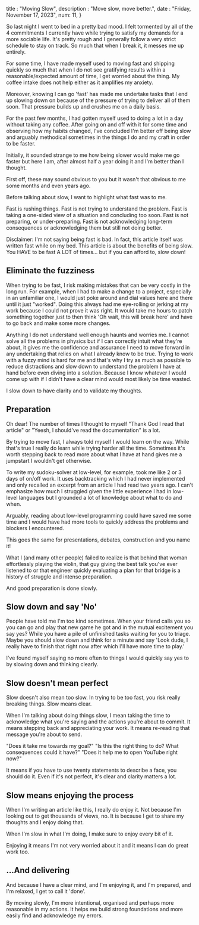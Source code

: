 
title : "Moving Slow",
description : "Move slow, move better.",
date : "Friday, November 17, 2023",
num: 11,
}

So last night I went to bed in a pretty bad mood. I felt tormented by all of the 4 commitments I currently have while trying to satisfy my demands for a more sociable life. It's pretty rough and I generally follow a very strict schedule to stay on track. So much that when I break it, it messes me up entirely. 

For some time, I have made myself used to moving fast and shipping quickly so much that when I do not see gratifying results within a reasonable/expected amount of time, I get worried about the thing. My coffee intake does not help either as it amplifies my anxiety. 

Moreover, knowing I can go 'fast' has made me undertake tasks that I end up slowing down on because of the pressure of trying to deliver all of them soon. That pressure builds up and crushes me on a daily basis.

For the past few months, I had gotten myself used to doing a lot in a day without taking any coffee. After going on and off with it for some time and observing how my habits changed, I've concluded I'm better off being slow and arguably methodical sometimes in the things I do and my craft in order to be faster.

Initially, it sounded strange to me how being slower would make me go faster but here I am, after almost half a year doing it and I'm better than I thought. 

First off, these may sound obvious to you but it wasn't that obvious to me some months and even years ago.

Before talking about slow, I want to highlight what fast was to me.

Fast is rushing things.
Fast is not trying to understand the problem.
Fast is taking a one-sided view of a situation and concluding too soon.
Fast is not preparing, or under-preparing. 
Fast is not acknowledging long-term consequences or acknowledging them but still not doing better. 

Disclaimer: I'm not saying being fast is bad. In fact, this article itself was written fast while on my bed. This article is about the benefits of being slow. You HAVE to be fast A LOT of times... but if you can afford to, slow down!

## Eliminate the fuzziness
When trying to be fast, I risk making mistakes that can be very costly in the long run. For example, when I had to make a change to a project, especially in an unfamiliar one, I would just poke around and dial values here and there until it just "worked". Doing this always had me eye-rolling or jerking at my work because I could not prove it was right. It would take me hours to patch something together just to then think 'Oh wait, this will break here' and have to go back and make some more changes. 

Anything I do not understand well enough haunts and worries me. I cannot solve all the problems in physics but if I can correctly intuit what they're about, it gives me the confidence and assurance I need to move forward in any undertaking that relies on what I already know to be true. Trying to work with a fuzzy mind is hard for me and that's why I try as much as possible to reduce distractions and slow down to understand the problem I have at hand before even diving into a solution. Because I know whatever I would come up with if I didn't have a clear mind would most likely be time wasted.

I slow down to have clarity and to validate my thoughts.

## Preparation
Oh dear! The number of times I thought to myself "Thank God I read that article" or "Yeesh, I should've read the documentation" is a lot. 

By trying to move fast, I always told myself I would learn on the way. While that's true I really do learn while trying harder all the time. Sometimes it's worth stepping back to read more about what I have at hand gives me a jumpstart I wouldn't get otherwise. 

To write my sudoku-solver at low-level, for example, took me like 2 or 3 days of on/off work. It uses backtracking which I had never implemented and only recalled an excerpt from an article I had read two years ago. I can't emphasize how much I struggled given the little experience I had in low-level languages but I grounded a lot of knowledge about what to do and when.

Arguably, reading about low-level programming could have saved me some time and I would have had more tools to quickly address the problems and blockers I encountered. 

This goes the same for presentations, debates, construction and you name it! 

What I (and many other people) failed to realize is that behind that woman effortlessly playing the violin, that guy giving the best talk you've ever listened to or that engineer quickly evaluating a plan for that bridge is a history of struggle and intense preparation. 

And good preparation is done slowly.

## Slow down and say 'No'
People have told me I'm too kind sometimes. When your friend calls you so you can go and play that new game he got and in the mutual excitement you say yes? While you have a pile of unfinished tasks waiting for you to triage. Maybe you should slow down and think for a minute and say 'Look dude, I really have to finish that right now after which I'll have more time to play.'

I've found myself saying no more often to things I would quickly say yes to by slowing down and thinking clearly. 
## Slow doesn't mean perfect
Slow doesn't also mean too slow. In trying to be too fast, you risk really breaking things. Slow means clear.

When I'm talking about doing things slow, I mean taking the time to acknowledge what you're saying and the actions you're about to commit. It means stepping back and appreciating your work. It means re-reading that message you're about to send.

"Does it take me towards my goal?"
"Is this the right thing to do? What consequences could it have?"
"Does it help me to open YouTube right now?"

It means if you have to use twenty statements to describe a face, you should do it. Even if it's not perfect, it's clear and clarity matters a lot. 

## Slow means enjoying the process
When I'm writing an article like this, I really do enjoy it. Not because I'm looking out to get thousands of views, no. It is because I get to share my thoughts and I enjoy doing that. 

When I'm slow in what I'm doing, I make sure to enjoy every bit of it. 

Enjoying it means I'm not very worried about it and it means I can do great work too. 

## ...And delivering
And because I have a clear mind, and I'm enjoying it, and I'm prepared, and I'm relaxed, I get to call it 'done'. 

By moving slowly, I'm more intentional, organised and perhaps more reasonable in my actions. It helps me build strong foundations and more easily find and acknowledge my errors. 

